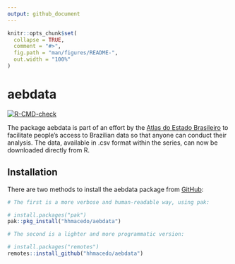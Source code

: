 ```yaml
---
output: github_document
---
```


<!-- README.md is generated from README.Rmd. Please edit that file -->

```r
knitr::opts_chunk$set(
  collapse = TRUE,
  comment = "#>",
  fig.path = "man/figures/README-",
  out.width = "100%"
)
```

# aebdata

<!-- badges: start -->
[![R-CMD-check](https://github.com/hhmacedo/aebdata/actions/workflows/R-CMD-check.yaml/badge.svg)](https://github.com/hhmacedo/aebdata/actions/workflows/R-CMD-check.yaml)
<!-- badges: end -->

The package aebdata is part of an effort by the [Atlas do Estado Brasileiro](https://www.ipea.gov.br/atlasestado/) to facilitate people's access to Brazilian data so that anyone can conduct their analysis. The data, available in .csv format within the series, can now be downloaded directly from R.

## Installation

There are two methods to install the aebdata package from [GitHub](https://github.com/):

``` r
# The first is a more verbose and human-readable way, using pak:

# install.packages("pak")
pak::pkg_install("hhmacedo/aebdata")

# The second is a lighter and more programmatic version:

# install.packages("remotes")
remotes::install_github("hhmacedo/aebdata")
```
